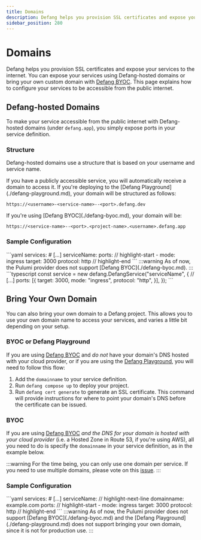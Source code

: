 ```yaml
---
title: Domains    
description: Defang helps you provision SSL certificates and expose your services to the internet.
sidebar_position: 280
---
```


# Domains

Defang helps you provision SSL certificates and expose your services to the internet. You can expose your services using Defang-hosted domains or bring your own custom domain with [Defang BYOC](./defang-byoc.md). This page explains how to configure your services to be accessible from the public internet. 

## Defang-hosted Domains

To make your service accessible from the public internet with Defang-hosted domains (under `defang.app`), you simply expose ports in your service definition. 

### Structure

Defang-hosted domains use a structure that is based on your username and service name. 

<Tabs>
  <TabItem value="playground" label="Playground" default>
If you have a publicly accessible service, you will automatically receive a domain to access it. If you're deploying to the [Defang Playground](./defang-playground.md), your domain will be structured as follows:

```
https://<username>-<service-name>--<port>.defang.dev
```
  </TabItem>
  <TabItem value="byoc" label="BYOC">
If you're using [Defang BYOC](./defang-byoc.md), your domain will be:

```
https://<service-name>--<port>.<project-name>.<username>.defang.app
```
  </TabItem>
</Tabs>

### Sample Configuration

<Tabs>
  <TabItem value="compose" label="Compose" default>
```yaml
services:
    # [...]
    serviceName:
        ports:
        // highlight-start
        - mode: ingress
          target: 3000	
          protocol: http
        // highlight-end
```
  </TabItem>
  <TabItem value="pulumi" label="Pulumi">
:::warning
As of now, the Pulumi provider does not support [Defang BYOC](./defang-byoc.md).
:::
```typescript
const service = new defang.DefangService("serviceName", {
    // [...]
    ports: [{
        target: 3000,
        mode: "ingress",
        protocol: "http",
    }],
});
```
  </TabItem>
</Tabs>


## Bring Your Own Domain

You can also bring your own domain to a Defang project. This allows you to use your own domain name to access your services, and varies a little bit depending on your setup.

### BYOC or Defang Playground

If you are using [Defang BYOC](./defang-byoc.md) and *do not* have your domain's DNS hosted with your cloud provider, or if you are using the [Defang Playground](./defang-playground.md), you will need to follow this flow:

1. Add the `domainname` to your service definition.
2. Run `defang compose up` to deploy your project.
3. Run `defang cert generate` to generate an SSL certificate. This command will provide instructions for where to point your domain's DNS before the certificate can be issued.

### BYOC

If you are using [Defang BYOC](./defang-byoc.md) *and the DNS for your domain is hosted with your cloud provider* (i.e. a Hosted Zone in Route 53, if you're using AWS), all you need to do is specify the `domainname` in your service definition, as in the example below.

:::warning
For the time being, you can only use one domain per service.
If you need to use multiple domains, please vote on this [issue](https://github.com/DefangLabs/defang/issues/247).
:::

### Sample Configuration

<Tabs>
  <TabItem value="compose" label="Compose" default>
```yaml
services:
    # [...]
    serviceName:
        // highlight-next-line
        domainname: example.com
        ports:
        // highlight-start
        - mode: ingress
          target: 3000	
          protocol: http
        // highlight-end
```
  </TabItem>
  <TabItem value="pulumi" label="Pulumi">
:::warning
As of now, the Pulumi provider does not support [Defang BYOC](./defang-byoc.md) and the [Defang Playground](./defang-playground.md) does not support bringing your own domain, since it is not for production use.
:::
  </TabItem>
</Tabs>
